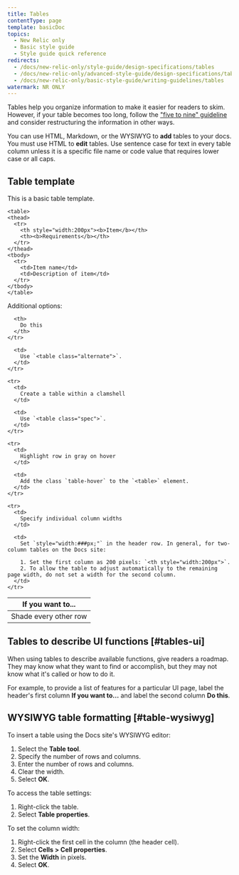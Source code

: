 ```yaml
---
title: Tables
contentType: page
template: basicDoc
topics:
  - New Relic only
  - Basic style guide
  - Style guide quick reference
redirects:
  - /docs/new-relic-only/style-guide/design-specifications/tables
  - /docs/new-relic-only/advanced-style-guide/design-specifications/tables
  - /docs/new-relic-only/basic-style-guide/writing-guidelines/tables
watermark: NR ONLY
---
```


Tables help you organize information to make it easier for readers to skim. However, if your table becomes too long, follow the ["five to nine" guideline](/docs/new-relic-only/basic-style-guide/basic-style-guide/writing-document#organization) and consider restructuring the information in other ways.

You can use HTML, Markdown, or the WYSIWYG to **add** tables to your docs. You must use HTML to **edit** tables. Use sentence case for text in every table column unless it is a specific file name or code value that requires lower case or all caps.

## Table template

This is a basic table template.

```
<table>
<thead>
  <tr>
    <th style="width:200px"><b>Item</b></th>
    <th><b>Requirements</b></th>
  </tr>
</thead>
<tbody>
  <tr>
    <td>Item name</td>
    <td>Description of item</td>
  </tr>
</tbody>
</table>
```

Additional options:

<Table>
  <thead>
    <tr>
      <th style={{ width: "200px" }}>
        If you want to...
      </th>

      <th>
        Do this
      </th>
    </tr>
  </thead>

  <tbody>
    <tr>
      <td>
        Shade every other row
      </td>

      <td>
        Use `<table class="alternate">`.
      </td>
    </tr>

    <tr>
      <td>
        Create a table within a clamshell
      </td>

      <td>
        Use `<table class="spec">`.
      </td>
    </tr>

    <tr>
      <td>
        Highlight row in gray on hover
      </td>

      <td>
        Add the class `table-hover` to the `<table>` element.
      </td>
    </tr>

    <tr>
      <td>
        Specify individual column widths
      </td>

      <td>
        Set `style="width:###px;"` in the header row. In general, for two-column tables on the Docs site:

        1. Set the first column as 200 pixels: `<th style="width:200px">`.
        2. To allow the table to adjust automatically to the remaining page width, do not set a width for the second column.
      </td>
    </tr>
  </tbody>
</Table>

## Tables to describe UI functions [#tables-ui]

When using tables to describe available functions, give readers a roadmap. They may know what they want to find or accomplish, but they may not know what it's called or how to do it.

For example, to provide a list of features for a particular UI page, label the header's first column **If you want to...** and label the second column **Do this**.

## WYSIWYG table formatting [#table-wysiwyg]

To insert a table using the Docs site's WYSIWYG editor:

1. Select the **Table tool**.
2. Specify the number of rows and columns.
3. Enter the number of rows and columns.
4. Clear the width.
5. Select **OK**.

To access the table settings:

1. Right-click the table.
2. Select **Table properties**.

To set the column width:

1. Right-click the first cell in the column (the header cell).
2. Select **Cells > Cell properties**.
3. Set the **Width** in pixels.
4. Select **OK**.
